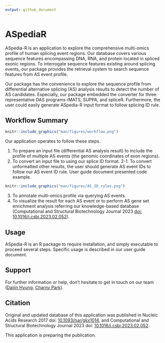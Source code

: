 ```yaml
---
output: github_document
---
```


<!-- README.md is generated from README.Rmd. Please edit that file -->

# ASpediaR

<!-- badges: start -->
<!-- badges: end -->

ASpedia-R is an application to explore the comprehensive multi-omics profile of human splicing event regions. Our database covers various sequence features encompassing DNA, RNA, and protein located in spliced exonic regions. To interrogate sequence features existing around splicing events, our package provides the retrieval system to search sequence features from AS event profile. 

Our package has the convenience to explore the sequence profile from differential alternative splicing (AS) analysis results to detect the number of AS candidates. Especially, our package embedded the converter for three representative DAS programs rMATS, SUPPA, and spliceR. Furthermore, the user could easily generate ASpedia-R input format to follow splicing ID rule.

## Workflow Summary
```r
knitr::include_graphics("man/figures/workflow.png")
```

Our application operates to follow these steps.

  1. To prepare an input file (differential AS analysis result) to include the profile of multiple AS events (the genomic coordinates of exon regions).
  2. To convert an input file to using our splice ID format.
      2-1. To convert unformatted other results, the user should generate AS event IDs to follow our AS event ID rule. User guide document presented code example.

```r
knitr::include_graphics("man/figures/AS_ID_rules.png")
```

  3. To annotate multi-omics profile via querying AS events.
  4. To visualize the result for each AS event or to perform AS gene set enrichment analysis referring our knowledge-based database (Computational and Structural Biotechnology Journal 2023 [doi: 10.1016/j.csbj.2023.02.052](https://doi.org/10.1016/j.csbj.2023.02.052)).

## Usage

ASpedia-R is an R package to require installation, and simply executable to proceed several steps. Specific usage is described in our user guide document.

## Support

For further information or help, don’t hesitate to get in touch on our team ([Daijin Hyung](mailto:daejin0709@ncc.re.kr), [Charny Park](mailto:charn78@ncc.re.kr)).

## Citation
Original and updated database of this application was published in Nucleic Acids Research 2017 doi: [10.1093/nar/gkx1014](https://doi.org/10.1093/nar/gkx1014), and Computational and Structural Biotechnology Journal 2023 doi: [10.1016/j.csbj.2023.02.052](https://doi.org/10.1016/j.csbj.2023.02.052).

This application is preparing the publication.